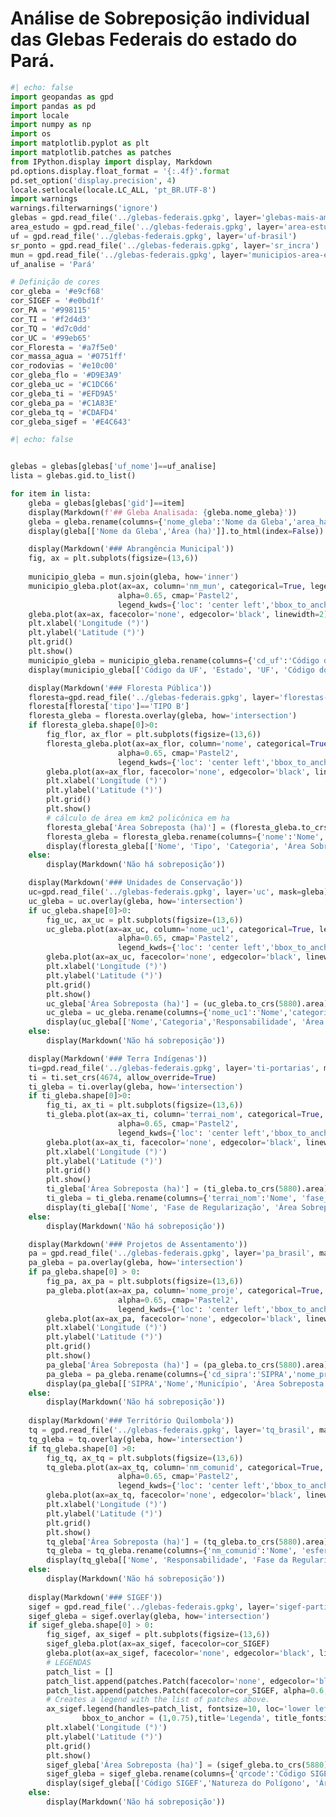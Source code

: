 # Análise de Sobreposição individual das Glebas Federais do estado do Pará.

```{python}
#| echo: false
import geopandas as gpd
import pandas as pd
import locale
import numpy as np
import os
import matplotlib.pyplot as plt
import matplotlib.patches as patches
from IPython.display import display, Markdown
pd.options.display.float_format = '{:.4f}'.format
pd.set_option('display.precision', 4)
locale.setlocale(locale.LC_ALL, 'pt_BR.UTF-8')
import warnings
warnings.filterwarnings('ignore')
glebas = gpd.read_file('../glebas-federais.gpkg', layer='glebas-mais-amazonia')
area_estudo = gpd.read_file('../glebas-federais.gpkg', layer='area-estudo')
uf = gpd.read_file('../glebas-federais.gpkg', layer='uf-brasil')
sr_ponto = gpd.read_file('../glebas-federais.gpkg', layer='sr_incra')
mun = gpd.read_file('../glebas-federais.gpkg', layer='municipios-area-estudo')
uf_analise = 'Pará'

# Definição de cores
cor_gleba = '#e9cf68'
cor_SIGEF = '#e0bd1f'
cor_PA = '#998115'
cor_TI = '#f2d4d3'
cor_TQ = '#d7c0dd'
cor_UC = '#99eb65'
cor_Floresta = '#a7f5e0'
cor_massa_agua = '#0751ff'
cor_rodovias = '#e10c00'
cor_gleba_flo = '#D9E3A9'
cor_gleba_uc = '#C1DC66'
cor_gleba_ti = '#EFD9A5'
cor_gleba_pa = '#C1A83E'
cor_gleba_tq = '#CDAFD4'
cor_gleba_sigef = '#E4C643'
```

```{python}
#| echo: false


glebas = glebas[glebas['uf_nome']==uf_analise]
lista = glebas.gid.to_list()

for item in lista:
    gleba = glebas[glebas['gid']==item]
    display(Markdown(f'## Gleba Analisada: {gleba.nome_gleba}'))
    gleba = gleba.rename(columns={'nome_gleba':'Nome da Gleba','area_ha':'Área (ha)'})
    display(gleba[['Nome da Gleba','Área (ha)']].to_html(index=False))

    display(Markdown('### Abrangência Municipal'))
    fig, ax = plt.subplots(figsize=(13,6))
    
    municipio_gleba = mun.sjoin(gleba, how='inner')
    municipio_gleba.plot(ax=ax, column='nm_mun', categorical=True, legend=True, 
                        alpha=0.65, cmap='Pastel2',
                        legend_kwds={'loc': 'center left','bbox_to_anchor':(1,0.5)})
    gleba.plot(ax=ax, facecolor='none', edgecolor='black', linewidth=2)
    plt.xlabel('Longitude (°)')
    plt.ylabel('Latitude (°)')
    plt.grid()
    plt.show()
    municipio_gleba = municipio_gleba.rename(columns={'cd_uf':'Código da UF', 'nm_uf':'Estado', 'sigla':'UF', 'cd_mun':'Código do Município', 'nm_mun':'Nome do Município'})
    display(municipio_gleba[['Código da UF', 'Estado', 'UF', 'Código do Município', 'Nome do Município']].to_html(index=False))

    display(Markdown('### Floresta Pública'))
    floresta=gpd.read_file('../glebas-federais.gpkg', layer='florestas-publicas', mask=gleba)
    floresta[floresta['tipo']=='TIPO B']
    floresta_gleba = floresta.overlay(gleba, how='intersection')
    if floresta_gleba.shape[0]>0:
        fig_flor, ax_flor = plt.subplots(figsize=(13,6))
        floresta_gleba.plot(ax=ax_flor, column='nome', categorical=True, legend=True, 
                        alpha=0.65, cmap='Pastel2',
                        legend_kwds={'loc': 'center left','bbox_to_anchor':(1,0.5)})
        gleba.plot(ax=ax_flor, facecolor='none', edgecolor='black', linewidth=1)
        plt.xlabel('Longitude (°)')
        plt.ylabel('Latitude (°)')
        plt.grid()
        plt.show()
        # cálculo de área em km2 policônica em ha
        floresta_gleba['Área Sobreposta (ha)'] = (floresta_gleba.to_crs(5880).area)/10000
        floresta_gleba = floresta_gleba.rename(columns={'nome':'Nome','tipo':'Tipo','categoria':'Categoria'})
        display(floresta_gleba[['Nome', 'Tipo', 'Categoria', 'Área Sobreposta (ha)']].to_html(index=False))
    else:
        display(Markdown('Não há sobreposição'))

    display(Markdown('### Unidades de Conservação'))
    uc=gpd.read_file('../glebas-federais.gpkg', layer='uc', mask=gleba)
    uc_gleba = uc.overlay(gleba, how='intersection')
    if uc_gleba.shape[0]>0:
        fig_uc, ax_uc = plt.subplots(figsize=(13,6))
        uc_gleba.plot(ax=ax_uc, column='nome_uc1', categorical=True, legend=True, 
                        alpha=0.65, cmap='Pastel2',
                        legend_kwds={'loc': 'center left','bbox_to_anchor':(1,0.5)})
        gleba.plot(ax=ax_uc, facecolor='none', edgecolor='black', linewidth=2)
        plt.xlabel('Longitude (°)')
        plt.ylabel('Latitude (°)')
        plt.grid()
        plt.show()
        uc_gleba['Área Sobreposta (ha)'] = (uc_gleba.to_crs(5880).area)/10000
        uc_gleba = uc_gleba.rename(columns={'nome_uc1':'Nome','categori3':'Categoria','esfera5':'Responsabilidade'})
        display(uc_gleba[['Nome','Categoria','Responsabilidade', 'Área Sobreposta (ha)']].to_html(index=False))
    else:
        display(Markdown('Não há sobreposição'))

    display(Markdown('### Terra Indígenas'))
    ti=gpd.read_file('../glebas-federais.gpkg', layer='ti-portarias', mask=gleba)
    ti = ti.set_crs(4674, allow_override=True)
    ti_gleba = ti.overlay(gleba, how='intersection')
    if ti_gleba.shape[0]>0:
        fig_ti, ax_ti = plt.subplots(figsize=(13,6))
        ti_gleba.plot(ax=ax_ti, column='terrai_nom', categorical=True, legend=True, 
                        alpha=0.65, cmap='Pastel2',
                        legend_kwds={'loc': 'center left','bbox_to_anchor':(1,0.5)})
        gleba.plot(ax=ax_ti, facecolor='none', edgecolor='black', linewidth=2)
        plt.xlabel('Longitude (°)')
        plt.ylabel('Latitude (°)')
        plt.grid()
        plt.show()
        ti_gleba['Área Sobreposta (ha)'] = (ti_gleba.to_crs(5880).area)/10000
        ti_gleba = ti_gleba.rename(columns={'terrai_nom':'Nome', 'fase_ti':'Fase de Regularização'})
        display(ti_gleba[['Nome', 'Fase de Regularização', 'Área Sobreposta (ha)']].to_html(index=False))
    else:
        display(Markdown('Não há sobreposição'))

    display(Markdown('### Projetos de Assentamento'))
    pa = gpd.read_file('../glebas-federais.gpkg', layer='pa_brasil', mask=gleba)
    pa_gleba = pa.overlay(gleba, how='intersection')
    if pa_gleba.shape[0] > 0:
        fig_pa, ax_pa = plt.subplots(figsize=(13,6))
        pa_gleba.plot(ax=ax_pa, column='nome_proje', categorical=True, legend=True, 
                        alpha=0.65, cmap='Pastel2',
                        legend_kwds={'loc': 'center left','bbox_to_anchor':(1,0.5)})
        gleba.plot(ax=ax_pa, facecolor='none', edgecolor='black', linewidth=2)
        plt.xlabel('Longitude (°)')
        plt.ylabel('Latitude (°)')
        plt.grid()
        plt.show()
        pa_gleba['Área Sobreposta (ha)'] = (pa_gleba.to_crs(5880).area)/10000
        pa_gleba = pa_gleba.rename(columns={'cd_sipra':'SIPRA','nome_proje':'Nome','municipio':'Município'})
        display(pa_gleba[['SIPRA','Nome','Município', 'Área Sobreposta (ha)']].to_html(index=False))
    else:
        display(Markdown('Não há sobreposição'))
    
    display(Markdown('### Território Quilombola'))
    tq = gpd.read_file('../glebas-federais.gpkg', layer='tq_brasil', mask=gleba)
    tq_gleba = tq.overlay(gleba, how='intersection')
    if tq_gleba.shape[0] >0:
        fig_tq, ax_tq = plt.subplots(figsize=(13,6))
        tq_gleba.plot(ax=ax_tq, column='nm_comunid', categorical=True, legend=True, 
                        alpha=0.65, cmap='Pastel2',
                        legend_kwds={'loc': 'center left','bbox_to_anchor':(1,0.5)})
        gleba.plot(ax=ax_tq, facecolor='none', edgecolor='black', linewidth=2)
        plt.xlabel('Longitude (°)')
        plt.ylabel('Latitude (°)')
        plt.grid()
        plt.show()
        tq_gleba['Área Sobreposta (ha)'] = (tq_gleba.to_crs(5880).area)/10000
        tq_gleba = tq_gleba.rename(columns={'nm_comunid':'Nome', 'esfera':'Responsabilidade', 'fase':'Fase da Regularização'})
        display(tq_gleba[['Nome', 'Responsabilidade', 'Fase da Regularização', 'Área Sobreposta (ha)']].to_html(index=False))
    else:
        display(Markdown('Não há sobreposição'))
    
    display(Markdown('### SIGEF'))
    sigef = gpd.read_file('../glebas-federais.gpkg', layer='sigef-particular', mask=gleba)
    sigef_gleba = sigef.overlay(gleba, how='intersection')
    if sigef_gleba.shape[0] > 0:
        fig_sigef, ax_sigef = plt.subplots(figsize=(13,6))
        sigef_gleba.plot(ax=ax_sigef, facecolor=cor_SIGEF)
        gleba.plot(ax=ax_sigef, facecolor='none', edgecolor='black', linewidth=1)
        # LEGENDAS
        patch_list = []
        patch_list.append(patches.Patch(facecolor='none', edgecolor='black', label='Gleba Federal', linewidth=1))
        patch_list.append(patches.Patch(facecolor=cor_SIGEF, alpha=0.6, edgecolor='none', label='SIGEF', linewidth=1))
        # Creates a legend with the list of patches above.
        ax_sigef.legend(handles=patch_list, fontsize=10, loc='lower left',
                bbox_to_anchor = (1,0.75),title='Legenda', title_fontsize=12)
        plt.xlabel('Longitude (°)')
        plt.ylabel('Latitude (°)')
        plt.grid()
        plt.show()
        sigef_gleba['Área Sobreposta (ha)'] = (sigef_gleba.to_crs(5880).area)/10000
        sigef_gleba = sigef_gleba.rename(columns={'qrcode':'Código SIGEF','natureza':'Natureza do Polígono'})
        display(sigef_gleba[['Código SIGEF','Natureza do Polígono', 'Área Sobreposta (ha)']].to_html(index=False))
    else:
        display(Markdown('Não há sobreposição'))

```
